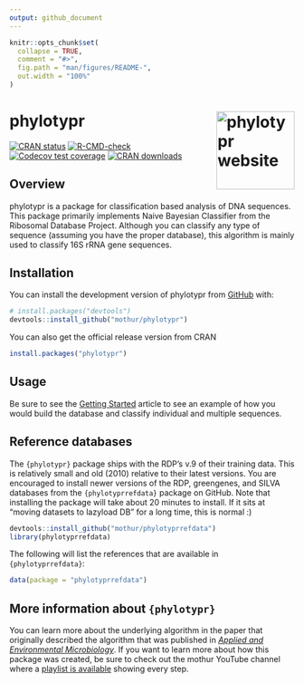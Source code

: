 ```yaml
---
output: github_document
---
```


<!-- README.md is generated from README.Rmd. Please edit that file -->

```r
knitr::opts_chunk$set(
  collapse = TRUE,
  comment = "#>",
  fig.path = "man/figures/README-",
  out.width = "100%"
)
```

# phylotypr <a href="https://mothur.org/phylotypr/"><img src="man/figures/logo.png" align="right" height="138" alt="phylotypr website" /></a>

<!-- badges: start -->

[![CRAN status](https://www.r-pkg.org/badges/version/phylotypr)](https://cran.r-project.org/package=phylotypr)
[![R-CMD-check](https://github.com/mothur/phylotypr/actions/workflows/R-CMD-check.yaml/badge.svg)](https://github.com/mothur/phylotypr/actions/workflows/R-CMD-check.yaml)
[![Codecov test coverage](https://codecov.io/gh/mothur/phylotypr/branch/main/graph/badge.svg)](https://app.codecov.io/gh/mothur/phylotypr?branch=main)
[![CRAN downloads](https://cranlogs.r-pkg.org/badges/phylotypr)](https://CRAN.R-project.org/package=phylotypr)

<!-- badges: end -->

## Overview

phylotypr is a package for classification based analysis of DNA sequences. This package primarily implements Naive Bayesian Classifier from the Ribosomal Database Project. Although you can classify any type of sequence (assuming you have the proper database), this algorithm is mainly used to classify 16S rRNA gene sequences.


## Installation

You can install the development version of phylotypr from [GitHub](https://github.com/) with:

``` r
# install.packages("devtools")
devtools::install_github("mothur/phylotypr")
```

You can also get the official release version from CRAN

``` r
install.packages("phylotypr")
```


## Usage

Be sure to see the [Getting Started](https://mothur.org/phylotypr/articles/phylotypr.html) article to see an example of how you would build the database and classify individual and multiple sequences.


## Reference databases

The `{phylotypr}` package ships with the RDP's v.9 of their training data. This is relatively small and old (2010) relative to their latest versions. You are encouraged to install newer versions of the RDP, greengenes, and SILVA databases from the `{phylotyprrefdata}` package on GitHub. Note that installing the package will take about 20 minutes to install. If it sits at "moving datasets to lazyload DB" for a long time, this is normal :)

```r
devtools::install_github("mothur/phylotyprrefdata")
library(phylotyprrefdata)
```

The following will list the references that are available in `{phylotyprrefdata}`:

```r
data(package = "phylotyprrefdata")
```



## More information about `{phylotypr}`

You can learn more about the underlying algorithm in the paper that originally described the algorithm that was published in [*Applied and Environmental Microbiology*](https://pubmed.ncbi.nlm.nih.gov/17586664/). If you want to learn more about how this package was created, be sure to check out the mothur YouTube channel where a [playlist is available](https://www.youtube.com/watch?v=XjolVT16YNw&list=PLmNrK_nkqBpIZlWa3yGEc2-wX7An2kpCL) showing every step.
